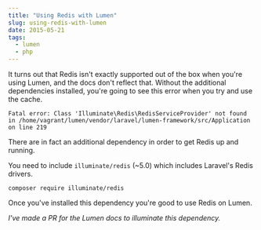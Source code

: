 ```yaml
---
title: "Using Redis with Lumen"
slug: using-redis-with-lumen
date: 2015-05-21
tags:
  - lumen
  - php
---
```


It turns out that Redis isn't exactly supported out of the box when you're using Lumen, and the docs don't reflect that. Without the additional dependencies installed, you're going to see this error when you try and use the cache.

```
Fatal error: Class 'Illuminate\Redis\RedisServiceProvider' not found in /home/vagrant/lumen/vendor/laravel/lumen-framework/src/Application on line 219
```

There are in fact an additional dependency in order to get Redis up and running.

You need to include `illuminate/redis` (~5.0) which includes Laravel's Redis drivers.

```
composer require illuminate/redis
```

Once you've installed this dependency you're good to use Redis on Lumen.

_I've made a PR for the Lumen docs to illuminate this dependency._
